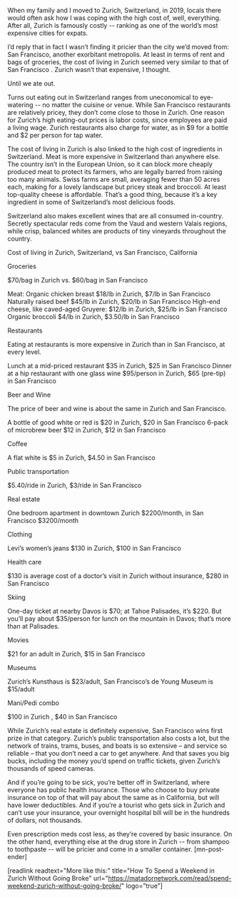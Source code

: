 When my family and I moved to Zurich, Switzerland, in 2019, locals there would often ask how I was coping with the high cost of, well, everything. After all, Zurich is famously costly -- ranking as one of the world’s most expensive cities for expats.

I’d reply that in fact I wasn’t finding it pricier than the city we’d moved from: San Francisco, another exorbitant metropolis. At least in terms of rent and bags of groceries, the cost of living in Zurich seemed very similar to that of San Francisco . Zurich wasn’t that expensive, I thought. 

Until we ate out.

Turns out eating out in Switzerland ranges from uneconomical to eye-watering -- no matter the cuisine or venue. While San Francisco restaurants are relatively pricey, they don’t come close to those in Zurich. One reason for Zurich’s high eating-out prices is labor costs, since employees are paid a living wage. Zurich restaurants also charge for water, as in $9 for a bottle and $2 per person for tap water.

The cost of living in Zurich is also linked to the high cost of ingredients in Switzerland. Meat is more expensive in Switzerland than anywhere else. The country isn’t in the European Union, so it can block more cheaply produced meat to protect its farmers, who are legally barred from raising too many animals. Swiss farms are small, averaging fewer than 50 acres each, making for a lovely landscape but pricey steak and broccoli. At least top-quality cheese is affordable. That’s a good thing, because it’s a key ingredient in some of Switzerland’s most delicious foods. 

Switzerland also makes excellent wines that are all consumed in-country. Secretly spectacular reds come from the Vaud and western Valais regions, while crisp, balanced whites are products of tiny vineyards throughout the country. 

Cost of living in Zurich, Switzerland, vs  San Francisco, California

Groceries

$70/bag in Zurich vs. $60/bag in San Francisco

Meat: Organic chicken breast $18/lb in Zurich, $7/lb in San Francisco
Naturally raised beef $45/lb in Zurich, $20/lb in San Francisco
High-end cheese, like caved-aged Gruyere: $12/lb in Zurich, $25/lb in San Francisco
Organic broccoli  $4/lb in Zurich, $3.50/lb in San Francisco


Restaurants

Eating at restaurants is more expensive in Zurich than in San Francisco, at every level.

Lunch at a mid-priced restaurant $35 in Zurich, $25 in San Francisco
Dinner at a hip restaurant with one glass wine $95/person in Zurich, $65 (pre-tip) in San Francisco


Beer and Wine

The price of beer and wine is about the same in Zurich and San Francisco. 

A bottle of good white or red is $20 in Zurich, $20 in San Francisco
6-pack of microbrew beer $12 in Zurich, $12 in San Francisco 


Coffee
 
A flat white is $5 in Zurich, $4.50 in San Francisco
 
Public transportation

$5.40/ride in Zurich, $3/ride in San Francisco

Real estate

One bedroom apartment in downtown Zurich $2200/month, in San Francisco $3200/month  

Clothing

Levi’s women’s jeans $130 in Zurich, $100 in San Francisco   

Health care 

$130 is average cost of a doctor’s visit in Zurich without insurance, $280 in San Francisco

Skiing

One-day ticket at nearby Davos is $70; at Tahoe Palisades, it’s $220. But you’ll pay about $35/person for lunch on the mountain in Davos; that’s more than at Palisades.

Movies 

$21 for an adult in Zurich, $15 in San Francisco


Museums

Zurich’s Kunsthaus is $23/adult, San Francisco’s de Young Museum is $15/adult


Mani/Pedi combo

$100 in Zurich , $40 in San Francisco



While Zurich’s real estate is definitely expensive, San Francisco wins first prize in that category. Zurich’s public transportation also costs a lot, but the network of trains, trams, buses, and boats is so extensive – and service so reliable – that you don’t need a car to get anywhere. And that saves you big bucks, including the money you’d spend on traffic tickets, given Zurich’s thousands of speed cameras.

And if you’re going to be sick, you’re better off in Switzerland, where everyone has public health insurance. Those who choose to buy private insurance on top of that will pay about the same as in California, but will have lower deductibles. And if you’re a tourist who gets sick in Zurich and can’t use your insurance, your overnight hospital bill will be in the hundreds of dollars, not thousands. 

Even prescription meds cost less, as they’re covered by basic insurance. On the other hand, everything else at the drug store in Zurich -- from shampoo to toothpaste -- will be pricier and come in a smaller container. [mn-post-ender] 

[readlink readtext="More like this:" title="How To Spend a Weekend in Zurich Without Going Broke"  url="https://matadornetwork.com/read/spend-weekend-zurich-without-going-broke/" logo="true"]

